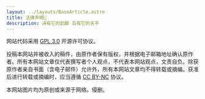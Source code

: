 ```yaml
---
layout: ../layouts/BaseArticle.astro
title: 法律声明📃
description: 诗有它的韵脚 岛有它的天平
---
```


网站代码采用 [GPL 3.0](https://www.gnu.org/licenses/gpl-3.0.en.html) 开源许可协议。

投稿本网站并被收入的稿件，由原作者保有版权，并根据电子邮箱地址确认原作者。所有本网站文章仅代表撰写者个人观点，不代表本网站观点，文责自负。除获原作者亲自书面（含电子邮件）允许外，所有本网站文章均不得转载或摘编。获准后进行转载或摘编时，应当遵循 [CC BY-NC](https://creativecommons.org/licenses/by-nc) 协议。

本网站图片均为原创或来源于网络。侵删。
